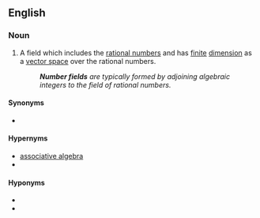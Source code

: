 ==English==
{{wikipedia}}

===Noun===
{{en-noun}}

# {{lb|en|mathematics|algebraic number theory}} A field which includes the [[rational number]]s and has [[finite]] [[dimension]] as a [[vector space]] over the rational numbers.
#: '''''Number fields''' are typically formed by adjoining algebraic integers to the field of rational numbers.''

====Synonyms====
* {{l|en|algebraic number field}}

====Hypernyms====
* [[associative algebra]]
* {{l|en|extension field}}

====Hyponyms====
* {{l|en|cyclotomic field}}
* {{l|en|quadratic field}}